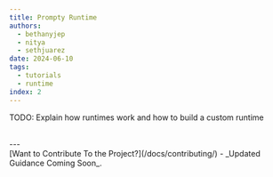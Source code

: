 ```yaml
---
title: Prompty Runtime
authors:
  - bethanyjep
  - nitya
  - sethjuarez
date: 2024-06-10
tags:
  - tutorials
  - runtime
index: 2
---
```


TODO: Explain how runtimes work and how to build a custom runtime

<br/>
---
<br/>
[Want to Contribute To the Project?](/docs/contributing/) - _Updated Guidance Coming Soon_.
